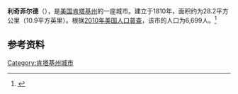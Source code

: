 {{Infobox City 
|chinese_name = 利奇菲尔德
|official_name = Leitchfield
|image_flag = 
|image_seal = 
|image_skyline = 
|image_map = KYMap-doton-Leitchfield.PNG
|map_caption =
|subdivision_type = [[國家|國家]]
|subdivision_name = {{USA}}
|leader_title = 
|leader_name = 
|subdivision_type1 = [[美國行政區劃|州]]
|subdivision_name1 = [[肯塔基州|肯塔基州]]
|subdivision_type2 = [[肯塔基州行政区划|县]]
|subdivision_name2 = Grayson
|found_title            = 正式立市
|found_date             = 1810年
|area_total = 28.2
|area_land = 
|area_water = 
|population_as_of = 2010
|population_total = 6,699
|population_density = 
|timezone = 
|utc_offset = 
|timezone_DST = 
|utc_offset_DST = 
}}

'''利奇菲尔德'''（{{lang-en|'''Leitchfield'''}}），是[[美国|美国]][[肯塔基州|肯塔基州]]的一座城市。建立于1810年，面积约为28.2平方公里（10.9平方英里）。根据[[2010年美国人口普查|2010年美国人口普查]]，该市的人口为6,699人。<ref name=census>{{cite web |url = http://www.census.gov/prod/www/abs/decennial/ |title = Census of Population and Housing |publisher = U.S. Census Bureau |accessdate = November 18, 2011 |archive-url = https://web.archive.org/web/20060208103743/http://www.census.gov/prod/www/abs/decennial/ |archive-date = 2006-02-08 |dead-url = yes }}</ref>

== 参考资料 ==
{{reflist}}

[[Category:肯塔基州城市|Category:肯塔基州城市]]


{{Kentucky-stub}}